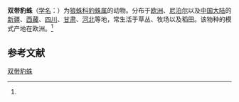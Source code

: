 {{Speciesbox
| name = 双带豹蛛
| status = 
| status_system = 
| image = 
| genus = Pardosa
| species = bifasciata
| authority = (C.L.Koch, 1834)<ref name='id13855'>{{cite web| url =http://www.bioinfo.cn/db05/BjdwSpecies.php?action=view&id=13855| title =双带豹蛛| work =《中国动物物种编目数据库》| publisher =中国科学院微生物研究所| author =中国科学院动物研究所| accessdate =2009-04-28| deadurl =yes| archiveurl =https://web.archive.org/web/20160305084307/http://www.bioinfo.cn/db05/BjdwSpecies.php?action=view&id=13855| archivedate =2016-03-05}}</ref>
}}

'''双带豹蛛'''（[[学名|学名]]：{{lang|la|''Pardosa bifasciata''}}）为[[狼蛛科|狼蛛科]][[豹蛛属|豹蛛属]]的动物。分布于[[欧洲|欧洲]]、[[尼泊尔|尼泊尔]]以及[[中国大陆|中国大陆]]的[[新疆|新疆]]、[[西藏|西藏]]、[[四川|四川]]、[[甘肃|甘肃]]、[[河北|河北]]等地，常生活于草丛、牧场以及稻田。该物种的模式产地在欧洲。<ref name='id13855'/>

== 参考文献 ==
{{reflist}}

{{Wikispecies|Pardosa bifasciata}}
{{Taxonbar|from=Q2925407}}

[[Category:豹蛛属|双带豹蛛]]


{{蜘蛛小作品}}